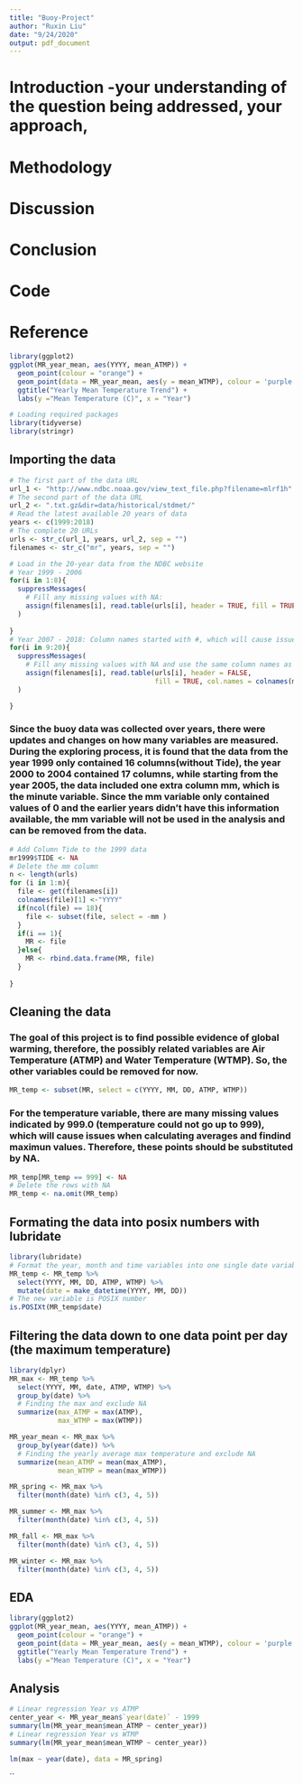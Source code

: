 ```yaml
---
title: "Buoy-Project"
author: "Ruxin Liu"
date: "9/24/2020"
output: pdf_document
---
```


# Introduction -your understanding of the question being addressed, your approach, 

# Methodology

# Discussion

# Conclusion

# Code

# Reference


```r
library(ggplot2)
ggplot(MR_year_mean, aes(YYYY, mean_ATMP)) +
  geom_point(colour = "orange") +
  geom_point(data = MR_year_mean, aes(y = mean_WTMP), colour = 'purple') +
  ggtitle("Yearly Mean Temperature Trend") +
  labs(y ="Mean Temperature (C)", x = "Year")
```

```r
# Loading required packages 
library(tidyverse)
library(stringr)
```
## Importing the data 

```r
# The first part of the data URL
url_1 <- "http://www.ndbc.noaa.gov/view_text_file.php?filename=mlrf1h"
# The second part of the data URL
url_2 <- ".txt.gz&dir=data/historical/stdmet/"
# Read the latest available 20 years of data
years <- c(1999:2018)
# The complete 20 URLs
urls <- str_c(url_1, years, url_2, sep = "")
filenames <- str_c("mr", years, sep = "")
```


```r
# Load in the 20-year data from the NDBC website
# Year 1999 - 2006
for(i in 1:8){
  suppressMessages(
    # Fill any missing values with NA:
    assign(filenames[i], read.table(urls[i], header = TRUE, fill = TRUE))
  )
  
}
# Year 2007 - 2018: Column names started with #, which will cause issue
for(i in 9:20){
  suppressMessages(
    # Fill any missing values with NA and use the same column names as year 2006
    assign(filenames[i], read.table(urls[i], header = FALSE, 
                                    fill = TRUE, col.names = colnames(mr2006))),
  )

}
```


### Since the buoy data was collected over years, there were updates and changes on how many variables are measured. During the exploring process, it is found that the data from the year 1999 only contained 16 columns(without Tide), the year 2000 to 2004 contained 17 columns, while starting from the year 2005, the data included one extra column mm, which is the minute variable. Since the mm variable only contained values of 0 and the earlier years didn't have this information available, the mm variable will not be used in the analysis and can be removed from the data.


```r
# Add Column Tide to the 1999 data
mr1999$TIDE <- NA
# Delete the mm column
n <- length(urls)
for (i in 1:n){
  file <- get(filenames[i])
  colnames(file)[1] <-"YYYY"
  if(ncol(file) == 18){
    file <- subset(file, select = -mm )
  }
  if(i == 1){
    MR <- file
  }else{
    MR <- rbind.data.frame(MR, file)
  }
  
}
```


##  Cleaning the data 

### The goal of this project is to find possible evidence of global warming, therefore, the possibly related variables are Air Temperature (ATMP) and Water Temperature (WTMP). So, the other variables could be removed for now. 

```r
MR_temp <- subset(MR, select = c(YYYY, MM, DD, ATMP, WTMP))
```

### For the temperature variable, there are many missing values indicated by 999.0 (temperature could not go up to 999), which will cause issues when calculating averages and findind maximun values. Therefore, these points should be substituted by NA.  

```r
MR_temp[MR_temp == 999] <- NA
# Delete the rows with NA
MR_temp <- na.omit(MR_temp)
```

## Formating the data into posix numbers with lubridate

```r
library(lubridate)
# Format the year, month and time variables into one single date variable
MR_temp <- MR_temp %>% 
  select(YYYY, MM, DD, ATMP, WTMP) %>% 
  mutate(date = make_datetime(YYYY, MM, DD)) 
# The new variable is POSIX number
is.POSIXt(MR_temp$date)
```

## Filtering the data down to one data point per day (the maximum temperature)

```r
library(dplyr)
MR_max <- MR_temp %>% 
  select(YYYY, MM, date, ATMP, WTMP) %>% 
  group_by(date) %>% 
  # Finding the max and exclude NA
  summarize(max_ATMP = max(ATMP), 
            max_WTMP = max(WTMP))
```

```r
MR_year_mean <- MR_max %>% 
  group_by(year(date)) %>% 
  # Finding the yearly average max temperature and exclude NA
  summarize(mean_ATMP = mean(max_ATMP), 
            mean_WTMP = mean(max_WTMP))
```

```r
MR_spring <- MR_max %>% 
  filter(month(date) %in% c(3, 4, 5)) 
```

```r
MR_summer <- MR_max %>% 
  filter(month(date) %in% c(3, 4, 5)) 
```

```r
MR_fall <- MR_max %>% 
  filter(month(date) %in% c(3, 4, 5)) 
```

```r
MR_winter <- MR_max %>% 
  filter(month(date) %in% c(3, 4, 5)) 
```
## EDA

```r
library(ggplot2)
ggplot(MR_year_mean, aes(YYYY, mean_ATMP)) +
  geom_point(colour = "orange") +
  geom_point(data = MR_year_mean, aes(y = mean_WTMP), colour = 'purple') +
  ggtitle("Yearly Mean Temperature Trend") +
  labs(y ="Mean Temperature (C)", x = "Year")
```

## Analysis

```r
# Linear regression Year vs ATMP
center_year <- MR_year_mean$`year(date)` - 1999
summary(lm(MR_year_mean$mean_ATMP ~ center_year))
# Linear regression Year vs WTMP
summary(lm(MR_year_mean$mean_WTMP ~ center_year))
```

```r
lm(max ~ year(date), data = MR_spring)
```


``



